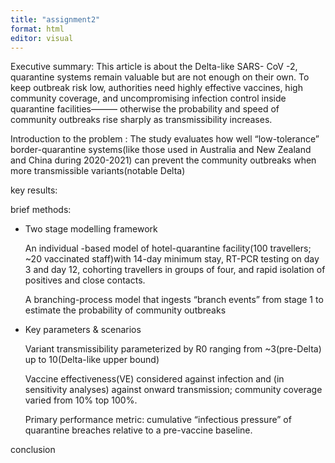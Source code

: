 ```yaml
---
title: "assignment2"
format: html
editor: visual
---
```


Executive summary: This article is about the Delta-like SARS- CoV -2, quarantine systems remain valuable but are not enough on their own. To keep outbreak risk low, authorities need highly effective vaccines, high community coverage, and uncompromising infection control inside quarantine facilities——— otherwise the probability and speed of community outbreaks rise sharply as transmissibility increases.

Introduction to the problem : The study evaluates how well "low-tolerance" border-quarantine systems(like those used in Australia and New Zealand and China during 2020-2021) can prevent the community outbreaks when more transmissible variants(notable Delta)

key results:

brief methods:

-   Two stage modelling framework

    An individual -based model of hotel-quarantine facility(100 travellers; \~20 vaccinated staff)with 14-day minimum stay, RT-PCR testing on day 3 and day 12, cohorting travellers in groups of four, and rapid isolation of positives and close contacts.

    A branching-process model that ingests "branch events" from stage 1 to estimate the probability of community outbreaks

-   Key parameters & scenarios

    Variant transmissibility parameterized by R0 ranging from \~3(pre-Delta) up to 10(Delta-like upper bound)

    Vaccine effectiveness(VE) considered against infection and (in sensitivity analyses) against onward transmission; community coverage varied from 10% top 100%.

    Primary performance metric: cumulative "infectious pressure" of quarantine breaches relative to a pre-vaccine baseline.

conclusion
